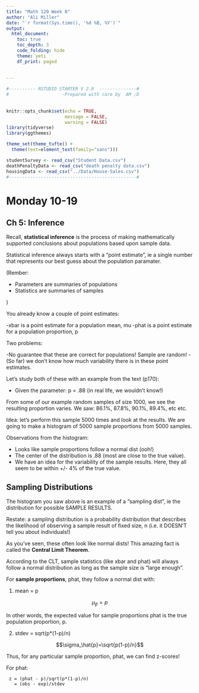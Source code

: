 ```yaml
---
title: "Math 120 Week 8"
author: "Ali Miller"
date: "`r format(Sys.time(), '%d %B, %Y')`"
output: 
  html_document:
    toc: true
    toc_depth: 3
    code_folding: hide
    theme: yeti
    df_print: paged
  
  
---
```


```r

#---------- RSTUDIO STARTER V 2.0  --------------#
#                    -Prepared with care by  AM ;D
                
                                                                          
knitr::opts_chunk$set(echo = TRUE, 
                      message = FALSE, 
                      warning = FALSE)      
library(tidyverse)                
library(ggthemes)                    

theme_set(theme_tufte() +                                     
  theme(text=element_text(family="sans")))  

studentSurvey <- read_csv("Student Data.csv")
deathPenaltyData <- read_csv("death penalty data.csv")
housingData <- read_csv("../Data/House-Sales.csv")
#------------------------------------------------#
```






# Monday 10-19

## Ch 5:  Inference

Recall, **statistical inference** is the process of making mathematically supported conclusions about populations based upon sample data.


Statistical inference always starts with a "point estimate", ie a single number that represents our best guess about the population paramater.

  (Rember:

  - Parameters are summaries of populations
  - Statistics are summaries of samples

  )

You already know a couple of point estimates:

-xbar is a point estimate for a population mean, mu
-phat is a point estimate for a population proportion, p

Two problems:

-No guarantee that these are correct for populations!  Sample are random!
- (So far) we don't know how much variability there is in these point estimates.  

Let's study both of these with an example from the text (p170):

- Given the parameter:  p = .88  (in real life, we wouldn't know!)

From some of our example random samples of size 1000, we see the resulting proportion varies.  We saw:  86.1%, 87.8%, 90.1%, 89.4%, etc etc.

Idea:  let's perform this sample 5000 times and look at the results.  We are going to make a histogram of 5000 sample proportions from 5000 samples.  

Observations from the histogram:

- Looks like sample proportions follow a normal dist (ooh!)
- The center of the distribution is .88 (most are close to the true value).
- We have an idea for the variability of the sample results.  Here, they all seem to be within +/- 4% of the true value.

## Sampling Distributions

The histogram you saw above is an example of a "sampling dist", ie the distribution for possible SAMPLE RESULTS.

Restate:  a sampling distribution is a probability distribution that describes the likelihood of observing a sample result of fixed size, n (i.e. it DOESN'T tell you about individuals!)

As you've seen, these often look like normal dists!  This amazing fact is called the **Central Limit Theorem**.  

According to the CLT, sample statistics (like xbar and phat) will always follow a normal distribution as long as the sample size is "large enough".

For **sample proportions**, phat,  they follow a normal dist with:

1) mean = p

$$\mu_{\hat{p}}=p$$

In other words, the expected value for sample proportions phat is the true population proportion, p.

2) stdev = sqrt(p*(1-p)/n)

$$\sigma_\hat{p}=\sqrt{p(1-p)/n}$$

Thus, for any particular sample proportion, phat, we can find z-scores!

For phat:

     z = (phat - p)/sqrt(p*(1-p)/n)
       = (obs - exp)/stdev








































